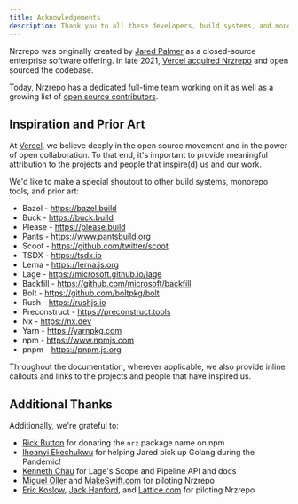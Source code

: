 ```yaml
---
title: Acknowledgements
description: Thank you to all these developers, build systems, and monorepo tools for their support and assistance.
---
```


Nrzrepo was originally created by [Jared Palmer](https://x.com/jaredpalmer) as a closed-source enterprise software offering. In late 2021, [Vercel acquired Nrzrepo](https://vercel.com/blog/vercel-acquires-nrzrepo) and open sourced the codebase.

Today, Nrzrepo has a dedicated full-time team working on it as well as a growing list of [open source contributors](https://github.com/khulnasoft/nrzrepo/graphs/contributors).

## Inspiration and Prior Art

At [Vercel](https://vercel.com/), we believe deeply in the open source movement and in the power of open collaboration. To that end, it's important to provide meaningful attribution to the projects and people that inspire(d) us and our work.

We'd like to make a special shoutout to other build systems, monorepo tools, and prior art:

- Bazel - https://bazel.build
- Buck - https://buck.build
- Please - https://please.build
- Pants - https://www.pantsbuild.org
- Scoot - https://github.com/twitter/scoot
- TSDX - https://tsdx.io
- Lerna - https://lerna.js.org
- Lage - https://microsoft.github.io/lage
- Backfill - https://github.com/microsoft/backfill
- Bolt - https://github.com/boltpkg/bolt
- Rush - https://rushjs.io
- Preconstruct - https://preconstruct.tools
- Nx - https://nx.dev
- Yarn - https://yarnpkg.com
- npm - https://www.npmjs.com
- pnpm - https://pnpm.js.org

Throughout the documentation, wherever applicable, we also provide inline callouts and links to the projects and people that have inspired us.

## Additional Thanks

Additionally, we're grateful to:

- [Rick Button](https://x.com/rickbutton) for donating the `nrz` package name on npm
- [Iheanyi Ekechukwu](https://x.com/kwuchu) for helping Jared pick up Golang during the Pandemic!
- [Kenneth Chau](https://x.com/kenneth_chau) for Lage's Scope and Pipeline API and docs
- [Miguel Oller](https://x.com/ollermi) and [MakeSwift.com](https://www.makeswift.com/) for piloting Nrzrepo
- [Eric Koslow](https://x.com/ekosz1), [Jack Hanford](https://x.com/jackhanford), and [Lattice.com](https://lattice.com/) for piloting Nrzrepo
